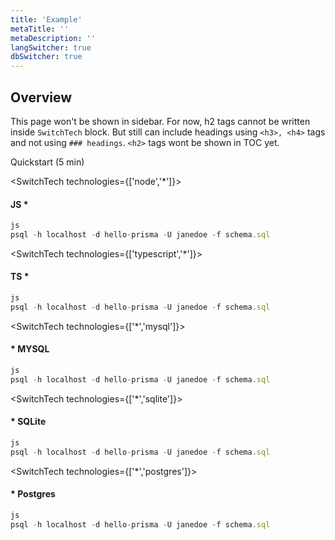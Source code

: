 ```yaml
---
title: 'Example'
metaTitle: ''
metaDescription: ''
langSwitcher: true
dbSwitcher: true
---
```



## Overview

This page won't be shown in sidebar. For now, h2 tags cannot be written inside `SwitchTech` block. But still can include headings using `<h3>, <h4>` tags and not using `### headings`.
`<h2>` tags wont be shown in TOC yet.

<ButtonLink color="dark" type="primary" href="https://prisma2.netlify.com/getting-started/quickstart" target="_blank">
    Quickstart (5 min)
</ButtonLink>

<SwitchTech technologies={['node','*']}>

<h4>JS *</h4>

```js
js
psql -h localhost -d hello-prisma -U janedoe -f schema.sql
```


</SwitchTech>

<SwitchTech technologies={['typescript','*']}>

<h4>TS *</h4>

```js
js
psql -h localhost -d hello-prisma -U janedoe -f schema.sql
```


</SwitchTech>

<SwitchTech technologies={['*','mysql']}>

<h4>* MYSQL</h4>

```js
js
psql -h localhost -d hello-prisma -U janedoe -f schema.sql
```


</SwitchTech>

<SwitchTech technologies={['*','sqlite']}>

<h4>* SQLite</h4>

```js
js
psql -h localhost -d hello-prisma -U janedoe -f schema.sql
```


</SwitchTech>

<SwitchTech technologies={['*','postgres']}>

<h4>* Postgres</h4>

```js
js
psql -h localhost -d hello-prisma -U janedoe -f schema.sql
```


</SwitchTech>
